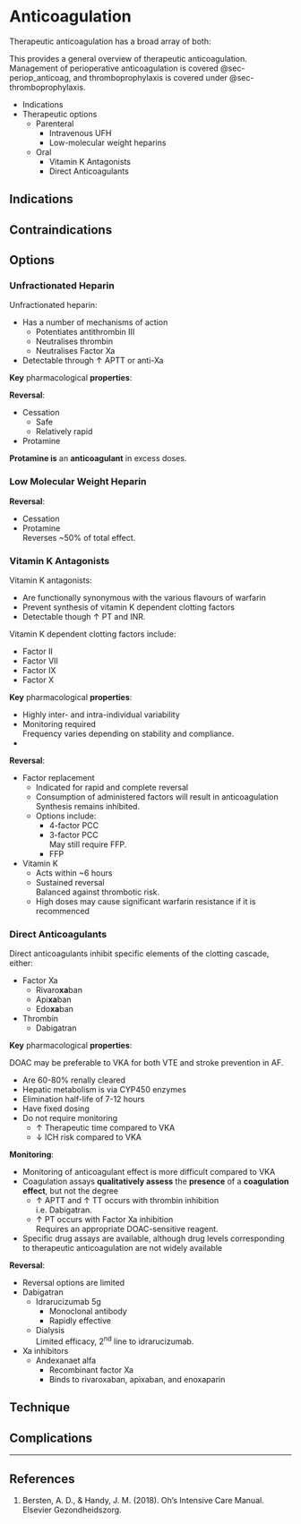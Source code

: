 # Anticoagulation {#sec-anticoag}

Therapeutic anticoagulation has a broad array of both:

:::column-margin
This provides a general overview of therapeutic anticoagulation. Management of perioperative anticoagulation is covered @sec-periop_anticoag, and thromboprophylaxis is covered under @sec-thromboprophylaxis.
:::

* Indications
* Therapeutic options
	* Parenteral
		* Intravenous UFH
		* Low-molecular weight heparins
	* Oral
		* Vitamin K Antagonists
		* Direct Anticoagulants


## Indications

## Contraindications

## Options

### Unfractionated Heparin

Unfractionated heparin:

* Has a number of mechanisms of action
	* Potentiates antithrombin III
	* Neutralises thrombin
	* Neutralises Factor Xa
* Detectable through ↑ APTT or anti-Xa


**Key** pharmacological **properties**:


**Reversal**:

* Cessation
	* Safe
	* Relatively rapid
* Protamine

:::column-margin
**Protamine is** an **anticoagulant** in excess doses.
:::

### Low Molecular Weight Heparin

**Reversal**:

* Cessation
* Protamine\
Reverses ~50% of total effect.


### Vitamin K Antagonists

Vitamin K antagonists:

* Are functionally synonymous with the various flavours of warfarin
* Prevent synthesis of vitamin K dependent clotting factors
* Detectable though ↑ PT and INR.

:::column-margin
Vitamin K dependent clotting factors include:

* Factor II
* Factor VII
* Factor IX
* Factor X
:::


**Key** pharmacological **properties**:

* Highly inter- and intra-individual variability
* Monitoring required\
Frequency varies depending on stability and compliance.
* 


**Reversal**:

* Factor replacement\
	* Indicated for rapid and complete reversal
	* Consumption of administered factors will result in anticoagulation\
	Synthesis remains inhibited.
	* Options include:
		* 4-factor PCC
		* 3-factor PCC\
		May still require FFP.
		* FFP
* Vitamin K
	* Acts within ~6 hours
	* Sustained reversal\
	Balanced against thrombotic risk.
	* High doses may cause significant warfarin resistance if it is recommenced


### Direct Anticoagulants

Direct anticoagulants inhibit specific elements of the clotting cascade, either:

* Factor Xa
	* Rivaro**xa**ban
	* Api**xa**ban
	* Edo**xa**ban
* Thrombin
	* Dabigatran


**Key** pharmacological **properties**:

:::column-margin
DOAC may be preferable to VKA for both VTE and stroke prevention in AF.
:::

* Are 60-80% renally cleared
* Hepatic metabolism is via CYP450 enzymes
* Elimination half-life of 7-12 hours
* Have fixed dosing
* Do not require monitoring
	* ↑ Therapeutic time compared to VKA
	* ↓ ICH risk compared to VKA


**Monitoring**:

* Monitoring of anticoagulant effect is more difficult compared to VKA
* Coagulation assays **qualitatively assess** the **presence** of a **coagulation effect**, but not the degree
	* ↑ APTT and ↑ TT occurs with thrombin inhibition\
	i.e. Dabigatran.
	* ↑ PT occurs with Factor Xa inhibition\
	Requires an appropriate DOAC-sensitive reagent.
* Specific drug assays are available, although drug levels corresponding to therapeutic anticoagulation are not widely available


**Reversal**:

* Reversal options are limited
* Dabigatran
	* Idrarucizumab 5g
		* Monoclonal antibody
		* Rapidly effective
	* Dialysis\
	Limited efficacy, 2^nd^ line to idrarucizumab.
* Xa inhibitors
	* Andexanaet alfa
		* Recombinant factor Xa
		* Binds to rivaroxaban, apixaban, and enoxaparin


## Technique

## Complications


---

## References

1. Bersten, A. D., & Handy, J. M. (2018). Oh’s Intensive Care Manual. Elsevier Gezondheidszorg.